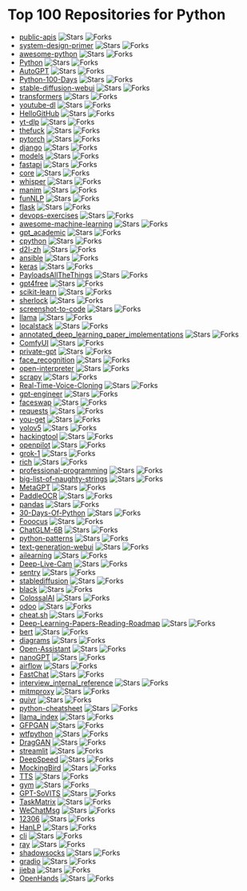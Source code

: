 # Top 100 Repositories for Python

- [public-apis](https://github.com/public-apis/public-apis) ![Stars](https://img.shields.io/badge/stars-316090-yellow?style=flat&width=100&height=20) ![Forks](https://img.shields.io/badge/forks-33704-blue?style=flat&width=100&height=20)
- [system-design-primer](https://github.com/donnemartin/system-design-primer) ![Stars](https://img.shields.io/badge/stars-273385-yellow?style=flat&width=100&height=20) ![Forks](https://img.shields.io/badge/forks-46052-blue?style=flat&width=100&height=20)
- [awesome-python](https://github.com/vinta/awesome-python) ![Stars](https://img.shields.io/badge/stars-222622-yellow?style=flat&width=100&height=20) ![Forks](https://img.shields.io/badge/forks-24883-blue?style=flat&width=100&height=20)
- [Python](https://github.com/TheAlgorithms/Python) ![Stars](https://img.shields.io/badge/stars-193343-yellow?style=flat&width=100&height=20) ![Forks](https://img.shields.io/badge/forks-45510-blue?style=flat&width=100&height=20)
- [AutoGPT](https://github.com/Significant-Gravitas/AutoGPT) ![Stars](https://img.shields.io/badge/stars-167777-yellow?style=flat&width=100&height=20) ![Forks](https://img.shields.io/badge/forks-44297-blue?style=flat&width=100&height=20)
- [Python-100-Days](https://github.com/jackfrued/Python-100-Days) ![Stars](https://img.shields.io/badge/stars-155873-yellow?style=flat&width=100&height=20) ![Forks](https://img.shields.io/badge/forks-52194-blue?style=flat&width=100&height=20)
- [stable-diffusion-webui](https://github.com/AUTOMATIC1111/stable-diffusion-webui) ![Stars](https://img.shields.io/badge/stars-141701-yellow?style=flat&width=100&height=20) ![Forks](https://img.shields.io/badge/forks-26766-blue?style=flat&width=100&height=20)
- [transformers](https://github.com/huggingface/transformers) ![Stars](https://img.shields.io/badge/stars-133948-yellow?style=flat&width=100&height=20) ![Forks](https://img.shields.io/badge/forks-26786-blue?style=flat&width=100&height=20)
- [youtube-dl](https://github.com/ytdl-org/youtube-dl) ![Stars](https://img.shields.io/badge/stars-132019-yellow?style=flat&width=100&height=20) ![Forks](https://img.shields.io/badge/forks-10012-blue?style=flat&width=100&height=20)
- [HelloGitHub](https://github.com/521xueweihan/HelloGitHub) ![Stars](https://img.shields.io/badge/stars-92239-yellow?style=flat&width=100&height=20) ![Forks](https://img.shields.io/badge/forks-9626-blue?style=flat&width=100&height=20)
- [yt-dlp](https://github.com/yt-dlp/yt-dlp) ![Stars](https://img.shields.io/badge/stars-85957-yellow?style=flat&width=100&height=20) ![Forks](https://img.shields.io/badge/forks-6691-blue?style=flat&width=100&height=20)
- [thefuck](https://github.com/nvbn/thefuck) ![Stars](https://img.shields.io/badge/stars-85183-yellow?style=flat&width=100&height=20) ![Forks](https://img.shields.io/badge/forks-3436-blue?style=flat&width=100&height=20)
- [pytorch](https://github.com/pytorch/pytorch) ![Stars](https://img.shields.io/badge/stars-83306-yellow?style=flat&width=100&height=20) ![Forks](https://img.shields.io/badge/forks-22465-blue?style=flat&width=100&height=20)
- [django](https://github.com/django/django) ![Stars](https://img.shields.io/badge/stars-79789-yellow?style=flat&width=100&height=20) ![Forks](https://img.shields.io/badge/forks-31738-blue?style=flat&width=100&height=20)
- [models](https://github.com/tensorflow/models) ![Stars](https://img.shields.io/badge/stars-77038-yellow?style=flat&width=100&height=20) ![Forks](https://img.shields.io/badge/forks-45770-blue?style=flat&width=100&height=20)
- [fastapi](https://github.com/fastapi/fastapi) ![Stars](https://img.shields.io/badge/stars-76852-yellow?style=flat&width=100&height=20) ![Forks](https://img.shields.io/badge/forks-6532-blue?style=flat&width=100&height=20)
- [core](https://github.com/home-assistant/core) ![Stars](https://img.shields.io/badge/stars-72758-yellow?style=flat&width=100&height=20) ![Forks](https://img.shields.io/badge/forks-30471-blue?style=flat&width=100&height=20)
- [whisper](https://github.com/openai/whisper) ![Stars](https://img.shields.io/badge/stars-70187-yellow?style=flat&width=100&height=20) ![Forks](https://img.shields.io/badge/forks-8283-blue?style=flat&width=100&height=20)
- [manim](https://github.com/3b1b/manim) ![Stars](https://img.shields.io/badge/stars-69096-yellow?style=flat&width=100&height=20) ![Forks](https://img.shields.io/badge/forks-6125-blue?style=flat&width=100&height=20)
- [funNLP](https://github.com/fighting41love/funNLP) ![Stars](https://img.shields.io/badge/stars-68602-yellow?style=flat&width=100&height=20) ![Forks](https://img.shields.io/badge/forks-14477-blue?style=flat&width=100&height=20)
- [flask](https://github.com/pallets/flask) ![Stars](https://img.shields.io/badge/stars-67920-yellow?style=flat&width=100&height=20) ![Forks](https://img.shields.io/badge/forks-16208-blue?style=flat&width=100&height=20)
- [devops-exercises](https://github.com/bregman-arie/devops-exercises) ![Stars](https://img.shields.io/badge/stars-66391-yellow?style=flat&width=100&height=20) ![Forks](https://img.shields.io/badge/forks-14833-blue?style=flat&width=100&height=20)
- [awesome-machine-learning](https://github.com/josephmisiti/awesome-machine-learning) ![Stars](https://img.shields.io/badge/stars-65761-yellow?style=flat&width=100&height=20) ![Forks](https://img.shields.io/badge/forks-14618-blue?style=flat&width=100&height=20)
- [gpt_academic](https://github.com/binary-husky/gpt_academic) ![Stars](https://img.shields.io/badge/stars-65087-yellow?style=flat&width=100&height=20) ![Forks](https://img.shields.io/badge/forks-8027-blue?style=flat&width=100&height=20)
- [cpython](https://github.com/python/cpython) ![Stars](https://img.shields.io/badge/stars-63181-yellow?style=flat&width=100&height=20) ![Forks](https://img.shields.io/badge/forks-30254-blue?style=flat&width=100&height=20)
- [d2l-zh](https://github.com/d2l-ai/d2l-zh) ![Stars](https://img.shields.io/badge/stars-62984-yellow?style=flat&width=100&height=20) ![Forks](https://img.shields.io/badge/forks-10989-blue?style=flat&width=100&height=20)
- [ansible](https://github.com/ansible/ansible) ![Stars](https://img.shields.io/badge/stars-62711-yellow?style=flat&width=100&height=20) ![Forks](https://img.shields.io/badge/forks-23869-blue?style=flat&width=100&height=20)
- [keras](https://github.com/keras-team/keras) ![Stars](https://img.shields.io/badge/stars-61930-yellow?style=flat&width=100&height=20) ![Forks](https://img.shields.io/badge/forks-19455-blue?style=flat&width=100&height=20)
- [PayloadsAllTheThings](https://github.com/swisskyrepo/PayloadsAllTheThings) ![Stars](https://img.shields.io/badge/stars-60930-yellow?style=flat&width=100&height=20) ![Forks](https://img.shields.io/badge/forks-14602-blue?style=flat&width=100&height=20)
- [gpt4free](https://github.com/xtekky/gpt4free) ![Stars](https://img.shields.io/badge/stars-60524-yellow?style=flat&width=100&height=20) ![Forks](https://img.shields.io/badge/forks-13265-blue?style=flat&width=100&height=20)
- [scikit-learn](https://github.com/scikit-learn/scikit-learn) ![Stars](https://img.shields.io/badge/stars-59871-yellow?style=flat&width=100&height=20) ![Forks](https://img.shields.io/badge/forks-25362-blue?style=flat&width=100&height=20)
- [sherlock](https://github.com/sherlock-project/sherlock) ![Stars](https://img.shields.io/badge/stars-59797-yellow?style=flat&width=100&height=20) ![Forks](https://img.shields.io/badge/forks-6876-blue?style=flat&width=100&height=20)
- [screenshot-to-code](https://github.com/abi/screenshot-to-code) ![Stars](https://img.shields.io/badge/stars-56773-yellow?style=flat&width=100&height=20) ![Forks](https://img.shields.io/badge/forks-7012-blue?style=flat&width=100&height=20)
- [llama](https://github.com/meta-llama/llama) ![Stars](https://img.shields.io/badge/stars-56129-yellow?style=flat&width=100&height=20) ![Forks](https://img.shields.io/badge/forks-9544-blue?style=flat&width=100&height=20)
- [localstack](https://github.com/localstack/localstack) ![Stars](https://img.shields.io/badge/stars-56007-yellow?style=flat&width=100&height=20) ![Forks](https://img.shields.io/badge/forks-3989-blue?style=flat&width=100&height=20)
- [annotated_deep_learning_paper_implementations](https://github.com/labmlai/annotated_deep_learning_paper_implementations) ![Stars](https://img.shields.io/badge/stars-55386-yellow?style=flat&width=100&height=20) ![Forks](https://img.shields.io/badge/forks-5695-blue?style=flat&width=100&height=20)
- [ComfyUI](https://github.com/comfyanonymous/ComfyUI) ![Stars](https://img.shields.io/badge/stars-54575-yellow?style=flat&width=100&height=20) ![Forks](https://img.shields.io/badge/forks-5761-blue?style=flat&width=100&height=20)
- [private-gpt](https://github.com/zylon-ai/private-gpt) ![Stars](https://img.shields.io/badge/stars-53980-yellow?style=flat&width=100&height=20) ![Forks](https://img.shields.io/badge/forks-7254-blue?style=flat&width=100&height=20)
- [face_recognition](https://github.com/ageitgey/face_recognition) ![Stars](https://img.shields.io/badge/stars-53217-yellow?style=flat&width=100&height=20) ![Forks](https://img.shields.io/badge/forks-13475-blue?style=flat&width=100&height=20)
- [open-interpreter](https://github.com/OpenInterpreter/open-interpreter) ![Stars](https://img.shields.io/badge/stars-52898-yellow?style=flat&width=100&height=20) ![Forks](https://img.shields.io/badge/forks-4683-blue?style=flat&width=100&height=20)
- [scrapy](https://github.com/scrapy/scrapy) ![Stars](https://img.shields.io/badge/stars-52878-yellow?style=flat&width=100&height=20) ![Forks](https://img.shields.io/badge/forks-10534-blue?style=flat&width=100&height=20)
- [Real-Time-Voice-Cloning](https://github.com/CorentinJ/Real-Time-Voice-Cloning) ![Stars](https://img.shields.io/badge/stars-52529-yellow?style=flat&width=100&height=20) ![Forks](https://img.shields.io/badge/forks-8784-blue?style=flat&width=100&height=20)
- [gpt-engineer](https://github.com/gpt-engineer-org/gpt-engineer) ![Stars](https://img.shields.io/badge/stars-52235-yellow?style=flat&width=100&height=20) ![Forks](https://img.shields.io/badge/forks-6802-blue?style=flat&width=100&height=20)
- [faceswap](https://github.com/deepfakes/faceswap) ![Stars](https://img.shields.io/badge/stars-52202-yellow?style=flat&width=100&height=20) ![Forks](https://img.shields.io/badge/forks-13201-blue?style=flat&width=100&height=20)
- [requests](https://github.com/psf/requests) ![Stars](https://img.shields.io/badge/stars-52119-yellow?style=flat&width=100&height=20) ![Forks](https://img.shields.io/badge/forks-9318-blue?style=flat&width=100&height=20)
- [you-get](https://github.com/soimort/you-get) ![Stars](https://img.shields.io/badge/stars-50476-yellow?style=flat&width=100&height=20) ![Forks](https://img.shields.io/badge/forks-9451-blue?style=flat&width=100&height=20)
- [yolov5](https://github.com/ultralytics/yolov5) ![Stars](https://img.shields.io/badge/stars-50422-yellow?style=flat&width=100&height=20) ![Forks](https://img.shields.io/badge/forks-16271-blue?style=flat&width=100&height=20)
- [hackingtool](https://github.com/Z4nzu/hackingtool) ![Stars](https://img.shields.io/badge/stars-50322-yellow?style=flat&width=100&height=20) ![Forks](https://img.shields.io/badge/forks-5415-blue?style=flat&width=100&height=20)
- [openpilot](https://github.com/commaai/openpilot) ![Stars](https://img.shields.io/badge/stars-49756-yellow?style=flat&width=100&height=20) ![Forks](https://img.shields.io/badge/forks-9061-blue?style=flat&width=100&height=20)
- [grok-1](https://github.com/xai-org/grok-1) ![Stars](https://img.shields.io/badge/stars-49508-yellow?style=flat&width=100&height=20) ![Forks](https://img.shields.io/badge/forks-8323-blue?style=flat&width=100&height=20)
- [rich](https://github.com/Textualize/rich) ![Stars](https://img.shields.io/badge/stars-49322-yellow?style=flat&width=100&height=20) ![Forks](https://img.shields.io/badge/forks-1717-blue?style=flat&width=100&height=20)
- [professional-programming](https://github.com/charlax/professional-programming) ![Stars](https://img.shields.io/badge/stars-46645-yellow?style=flat&width=100&height=20) ![Forks](https://img.shields.io/badge/forks-3715-blue?style=flat&width=100&height=20)
- [big-list-of-naughty-strings](https://github.com/minimaxir/big-list-of-naughty-strings) ![Stars](https://img.shields.io/badge/stars-46179-yellow?style=flat&width=100&height=20) ![Forks](https://img.shields.io/badge/forks-2131-blue?style=flat&width=100&height=20)
- [MetaGPT](https://github.com/geekan/MetaGPT) ![Stars](https://img.shields.io/badge/stars-44544-yellow?style=flat&width=100&height=20) ![Forks](https://img.shields.io/badge/forks-5306-blue?style=flat&width=100&height=20)
- [PaddleOCR](https://github.com/PaddlePaddle/PaddleOCR) ![Stars](https://img.shields.io/badge/stars-43709-yellow?style=flat&width=100&height=20) ![Forks](https://img.shields.io/badge/forks-7782-blue?style=flat&width=100&height=20)
- [pandas](https://github.com/pandas-dev/pandas) ![Stars](https://img.shields.io/badge/stars-43608-yellow?style=flat&width=100&height=20) ![Forks](https://img.shields.io/badge/forks-17902-blue?style=flat&width=100&height=20)
- [30-Days-Of-Python](https://github.com/Asabeneh/30-Days-Of-Python) ![Stars](https://img.shields.io/badge/stars-42227-yellow?style=flat&width=100&height=20) ![Forks](https://img.shields.io/badge/forks-8038-blue?style=flat&width=100&height=20)
- [Fooocus](https://github.com/lllyasviel/Fooocus) ![Stars](https://img.shields.io/badge/stars-41009-yellow?style=flat&width=100&height=20) ![Forks](https://img.shields.io/badge/forks-5752-blue?style=flat&width=100&height=20)
- [ChatGLM-6B](https://github.com/THUDM/ChatGLM-6B) ![Stars](https://img.shields.io/badge/stars-40558-yellow?style=flat&width=100&height=20) ![Forks](https://img.shields.io/badge/forks-5203-blue?style=flat&width=100&height=20)
- [python-patterns](https://github.com/faif/python-patterns) ![Stars](https://img.shields.io/badge/stars-40384-yellow?style=flat&width=100&height=20) ![Forks](https://img.shields.io/badge/forks-6939-blue?style=flat&width=100&height=20)
- [text-generation-webui](https://github.com/oobabooga/text-generation-webui) ![Stars](https://img.shields.io/badge/stars-40269-yellow?style=flat&width=100&height=20) ![Forks](https://img.shields.io/badge/forks-5281-blue?style=flat&width=100&height=20)
- [ailearning](https://github.com/apachecn/ailearning) ![Stars](https://img.shields.io/badge/stars-39389-yellow?style=flat&width=100&height=20) ![Forks](https://img.shields.io/badge/forks-11431-blue?style=flat&width=100&height=20)
- [Deep-Live-Cam](https://github.com/hacksider/Deep-Live-Cam) ![Stars](https://img.shields.io/badge/stars-39064-yellow?style=flat&width=100&height=20) ![Forks](https://img.shields.io/badge/forks-5667-blue?style=flat&width=100&height=20)
- [sentry](https://github.com/getsentry/sentry) ![Stars](https://img.shields.io/badge/stars-38960-yellow?style=flat&width=100&height=20) ![Forks](https://img.shields.io/badge/forks-4181-blue?style=flat&width=100&height=20)
- [stablediffusion](https://github.com/Stability-AI/stablediffusion) ![Stars](https://img.shields.io/badge/stars-38913-yellow?style=flat&width=100&height=20) ![Forks](https://img.shields.io/badge/forks-5028-blue?style=flat&width=100&height=20)
- [black](https://github.com/psf/black) ![Stars](https://img.shields.io/badge/stars-38844-yellow?style=flat&width=100&height=20) ![Forks](https://img.shields.io/badge/forks-2451-blue?style=flat&width=100&height=20)
- [ColossalAI](https://github.com/hpcaitech/ColossalAI) ![Stars](https://img.shields.io/badge/stars-38746-yellow?style=flat&width=100&height=20) ![Forks](https://img.shields.io/badge/forks-4341-blue?style=flat&width=100&height=20)
- [odoo](https://github.com/odoo/odoo) ![Stars](https://img.shields.io/badge/stars-38350-yellow?style=flat&width=100&height=20) ![Forks](https://img.shields.io/badge/forks-24882-blue?style=flat&width=100&height=20)
- [cheat.sh](https://github.com/chubin/cheat.sh) ![Stars](https://img.shields.io/badge/stars-38327-yellow?style=flat&width=100&height=20) ![Forks](https://img.shields.io/badge/forks-1790-blue?style=flat&width=100&height=20)
- [Deep-Learning-Papers-Reading-Roadmap](https://github.com/floodsung/Deep-Learning-Papers-Reading-Roadmap) ![Stars](https://img.shields.io/badge/stars-38221-yellow?style=flat&width=100&height=20) ![Forks](https://img.shields.io/badge/forks-7311-blue?style=flat&width=100&height=20)
- [bert](https://github.com/google-research/bert) ![Stars](https://img.shields.io/badge/stars-38074-yellow?style=flat&width=100&height=20) ![Forks](https://img.shields.io/badge/forks-9587-blue?style=flat&width=100&height=20)
- [diagrams](https://github.com/mingrammer/diagrams) ![Stars](https://img.shields.io/badge/stars-37524-yellow?style=flat&width=100&height=20) ![Forks](https://img.shields.io/badge/forks-2449-blue?style=flat&width=100&height=20)
- [Open-Assistant](https://github.com/LAION-AI/Open-Assistant) ![Stars](https://img.shields.io/badge/stars-37031-yellow?style=flat&width=100&height=20) ![Forks](https://img.shields.io/badge/forks-3231-blue?style=flat&width=100&height=20)
- [nanoGPT](https://github.com/karpathy/nanoGPT) ![Stars](https://img.shields.io/badge/stars-36912-yellow?style=flat&width=100&height=20) ![Forks](https://img.shields.io/badge/forks-5839-blue?style=flat&width=100&height=20)
- [airflow](https://github.com/apache/airflow) ![Stars](https://img.shields.io/badge/stars-36819-yellow?style=flat&width=100&height=20) ![Forks](https://img.shields.io/badge/forks-14241-blue?style=flat&width=100&height=20)
- [FastChat](https://github.com/lm-sys/FastChat) ![Stars](https://img.shields.io/badge/stars-36765-yellow?style=flat&width=100&height=20) ![Forks](https://img.shields.io/badge/forks-4535-blue?style=flat&width=100&height=20)
- [interview_internal_reference](https://github.com/0voice/interview_internal_reference) ![Stars](https://img.shields.io/badge/stars-36601-yellow?style=flat&width=100&height=20) ![Forks](https://img.shields.io/badge/forks-9445-blue?style=flat&width=100&height=20)
- [mitmproxy](https://github.com/mitmproxy/mitmproxy) ![Stars](https://img.shields.io/badge/stars-36579-yellow?style=flat&width=100&height=20) ![Forks](https://img.shields.io/badge/forks-4022-blue?style=flat&width=100&height=20)
- [quivr](https://github.com/QuivrHQ/quivr) ![Stars](https://img.shields.io/badge/stars-36413-yellow?style=flat&width=100&height=20) ![Forks](https://img.shields.io/badge/forks-3554-blue?style=flat&width=100&height=20)
- [python-cheatsheet](https://github.com/gto76/python-cheatsheet) ![Stars](https://img.shields.io/badge/stars-36347-yellow?style=flat&width=100&height=20) ![Forks](https://img.shields.io/badge/forks-6467-blue?style=flat&width=100&height=20)
- [llama_index](https://github.com/run-llama/llama_index) ![Stars](https://img.shields.io/badge/stars-36279-yellow?style=flat&width=100&height=20) ![Forks](https://img.shields.io/badge/forks-5175-blue?style=flat&width=100&height=20)
- [GFPGAN](https://github.com/TencentARC/GFPGAN) ![Stars](https://img.shields.io/badge/stars-35782-yellow?style=flat&width=100&height=20) ![Forks](https://img.shields.io/badge/forks-5928-blue?style=flat&width=100&height=20)
- [wtfpython](https://github.com/satwikkansal/wtfpython) ![Stars](https://img.shields.io/badge/stars-35722-yellow?style=flat&width=100&height=20) ![Forks](https://img.shields.io/badge/forks-2652-blue?style=flat&width=100&height=20)
- [DragGAN](https://github.com/XingangPan/DragGAN) ![Stars](https://img.shields.io/badge/stars-35685-yellow?style=flat&width=100&height=20) ![Forks](https://img.shields.io/badge/forks-3452-blue?style=flat&width=100&height=20)
- [streamlit](https://github.com/streamlit/streamlit) ![Stars](https://img.shields.io/badge/stars-35314-yellow?style=flat&width=100&height=20) ![Forks](https://img.shields.io/badge/forks-3065-blue?style=flat&width=100&height=20)
- [DeepSpeed](https://github.com/microsoft/DeepSpeed) ![Stars](https://img.shields.io/badge/stars-35207-yellow?style=flat&width=100&height=20) ![Forks](https://img.shields.io/badge/forks-4077-blue?style=flat&width=100&height=20)
- [MockingBird](https://github.com/babysor/MockingBird) ![Stars](https://img.shields.io/badge/stars-35179-yellow?style=flat&width=100&height=20) ![Forks](https://img.shields.io/badge/forks-5209-blue?style=flat&width=100&height=20)
- [TTS](https://github.com/coqui-ai/TTS) ![Stars](https://img.shields.io/badge/stars-34917-yellow?style=flat&width=100&height=20) ![Forks](https://img.shields.io/badge/forks-4254-blue?style=flat&width=100&height=20)
- [gym](https://github.com/openai/gym) ![Stars](https://img.shields.io/badge/stars-34679-yellow?style=flat&width=100&height=20) ![Forks](https://img.shields.io/badge/forks-8606-blue?style=flat&width=100&height=20)
- [GPT-SoVITS](https://github.com/RVC-Boss/GPT-SoVITS) ![Stars](https://img.shields.io/badge/stars-34617-yellow?style=flat&width=100&height=20) ![Forks](https://img.shields.io/badge/forks-3966-blue?style=flat&width=100&height=20)
- [TaskMatrix](https://github.com/chenfei-wu/TaskMatrix) ![Stars](https://img.shields.io/badge/stars-34528-yellow?style=flat&width=100&height=20) ![Forks](https://img.shields.io/badge/forks-3316-blue?style=flat&width=100&height=20)
- [WeChatMsg](https://github.com/LC044/WeChatMsg) ![Stars](https://img.shields.io/badge/stars-34065-yellow?style=flat&width=100&height=20) ![Forks](https://img.shields.io/badge/forks-3568-blue?style=flat&width=100&height=20)
- [12306](https://github.com/testerSunshine/12306) ![Stars](https://img.shields.io/badge/stars-33864-yellow?style=flat&width=100&height=20) ![Forks](https://img.shields.io/badge/forks-9813-blue?style=flat&width=100&height=20)
- [HanLP](https://github.com/hankcs/HanLP) ![Stars](https://img.shields.io/badge/stars-33765-yellow?style=flat&width=100&height=20) ![Forks](https://img.shields.io/badge/forks-10098-blue?style=flat&width=100&height=20)
- [cli](https://github.com/httpie/cli) ![Stars](https://img.shields.io/badge/stars-33741-yellow?style=flat&width=100&height=20) ![Forks](https://img.shields.io/badge/forks-3676-blue?style=flat&width=100&height=20)
- [ray](https://github.com/ray-project/ray) ![Stars](https://img.shields.io/badge/stars-33577-yellow?style=flat&width=100&height=20) ![Forks](https://img.shields.io/badge/forks-5705-blue?style=flat&width=100&height=20)
- [shadowsocks](https://github.com/shadowsocks/shadowsocks) ![Stars](https://img.shields.io/badge/stars-33575-yellow?style=flat&width=100&height=20) ![Forks](https://img.shields.io/badge/forks-18608-blue?style=flat&width=100&height=20)
- [gradio](https://github.com/gradio-app/gradio) ![Stars](https://img.shields.io/badge/stars-33442-yellow?style=flat&width=100&height=20) ![Forks](https://img.shields.io/badge/forks-2530-blue?style=flat&width=100&height=20)
- [jieba](https://github.com/fxsjy/jieba) ![Stars](https://img.shields.io/badge/stars-33254-yellow?style=flat&width=100&height=20) ![Forks](https://img.shields.io/badge/forks-6720-blue?style=flat&width=100&height=20)
- [OpenHands](https://github.com/All-Hands-AI/OpenHands) ![Stars](https://img.shields.io/badge/stars-33208-yellow?style=flat&width=100&height=20) ![Forks](https://img.shields.io/badge/forks-3806-blue?style=flat&width=100&height=20)
